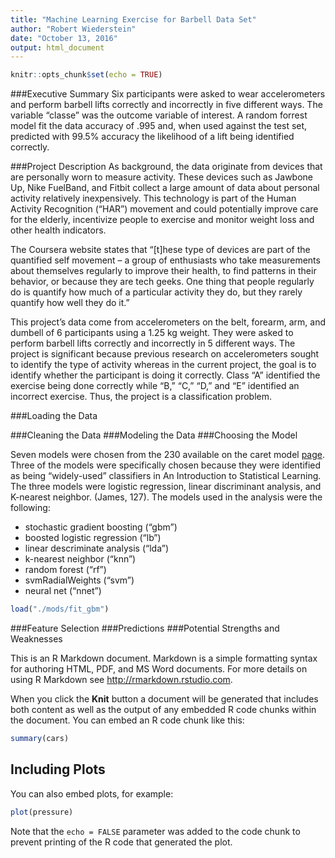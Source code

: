 ```yaml
---
title: "Machine Learning Exercise for Barbell Data Set"
author: "Robert Wiederstein"
date: "October 13, 2016"
output: html_document
---
```


```r
knitr::opts_chunk$set(echo = TRUE)
```

###Executive Summary
Six participants were asked to wear accelerometers and perform barbell lifts correctly and incorrectly in five different ways.  The variable "classe" was the outcome variable of interest.  A random forrest model fit the data accuracy of .995 and, when used against the test set, predicted with 99.5% accuracy the likelihood of a lift being identified correctly.

###Project Description
As background, the data originate from devices that are personally worn to measure activity.  These devices such as Jawbone Up, Nike FuelBand, and Fitbit collect a large amount of data about personal activity relatively inexpensively. This technology is part of the Human Activity Recognition ("HAR") movement and could potentially improve care for the elderly, incentivize people to exercise and monitor weight loss and other health indicators.

The Coursera website states that "[t]hese type of devices are part of the quantified self movement – a group of enthusiasts who take measurements about themselves regularly to improve their health, to find patterns in their behavior, or because they are tech geeks. One thing that people regularly do is quantify how much of a particular activity they do, but they rarely quantify how well they do it."

This project's data come from accelerometers on the belt, forearm, arm, and dumbell of 6 participants using a 1.25 kg weight. They were asked to perform barbell lifts correctly and incorrectly in 5 different ways. The project is significant because previous research on accelerometers sought to identify the type of activity whereas in the current project, the goal is to identify whether the participant is doing it correctly. Class "A" identified the exercise being done correctly while "B," "C," "D," and "E" identified an incorrect exercise.  Thus, the project is a classification problem.

###Loading the Data

###Cleaning the Data
###Modeling the Data
###Choosing the Model

Seven models were chosen from the 230 available on the caret model [page](https://topepo.github.io/caret/available-models.html). Three of the models were specifically chosen because they were identified as being "widely-used" classifiers in An Introduction to Statistical Learning.  The three models were logistic regression, linear discriminant analysis, and K-nearest neighbor.  (James, 127). The models used in the analysis were the following:

* stochastic gradient boosting ("gbm")
* boosted logistic regression ("lb")
* linear descriminate analysis ("lda")
* k-nearest neighbor ("knn")
* random forest ("rf")
* svmRadialWeights ("svm")
* neural net ("nnet")

```r
load("./mods/fit_gbm")
```



###Feature Selection
###Predictions
###Potential Strengths and Weaknesses


This is an R Markdown document. Markdown is a simple formatting syntax for authoring HTML, PDF, and MS Word documents. For more details on using R Markdown see <http://rmarkdown.rstudio.com>.

When you click the **Knit** button a document will be generated that includes both content as well as the output of any embedded R code chunks within the document. You can embed an R code chunk like this:

```r
summary(cars)
```

## Including Plots

You can also embed plots, for example:

```r
plot(pressure)
```

Note that the `echo = FALSE` parameter was added to the code chunk to prevent printing of the R code that generated the plot.
